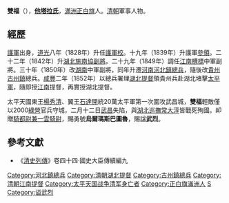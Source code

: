 {{Otheruses|雙福|other=同名或類似名的其它條目描述}}
{{Manchu name|[[他塔喇氏|他塔喇]]}}
'''雙福'''（{{bd|？||1852年|catIdx=S雙}}），'''[[他塔拉氏|他塔拉氏]]'''，[[滿洲|滿洲]][[正白旗|正白旗]]人。[[清朝|清朝]]軍事人物。

==經歷==
[[護軍|護軍]]出身，[[道光|道光]]八年（1828年）升任[[護軍校|護軍校]]。十九年（1839年）升護軍[[參領|參領]]。二十二年（1842年）升[[湖北|湖北]][[施南協|施南協]][[副將|副將]]。二十九年（1849年）調任[[江南槽標|江南槽標]]中軍副將。三十年（1850年）改[[湖南|湖南]]中軍副將，同年升遷[[河南|河南]][[河北鎮|河北鎮]][[總兵|總兵]]，隨後改[[貴州|貴州]][[古州鎮|古州鎮]]總兵。[[咸丰_(年号)|咸豐]]二年（1852年）以總兵署理[[湖北|湖北]][[提督|提督]]領貴州兵赴湖北堵擊[[太平軍|太平軍]]，隨即授[[江南省|江南]]提督，再實授湖北提督。

太平天國東王[[楊秀清|楊秀清]]、翼王[[石達開|石達開]]統20萬太平軍第一次圍攻武昌城，'''雙福'''輕敵僅以2000[[綠營|綠營]]官兵守城，二月十二日[[武昌|武昌]]失陷，與[[湖北巡撫|湖北巡撫]][[常大淳|常大淳]]皆戰死殉國。卹贈[[騎都尉兼一雲騎尉|騎都尉兼一雲騎尉]]，賜勇號'''烏爾瑪斯巴圖魯'''，賜諡'''武烈'''。

==參考文獻==
<div class="references-small">
<references></references>
</div>
*《[[清史列傳|清史列傳]]》卷四十四·國史大臣傳續編九

{{清朝官员小作品}}
{{DEFAULTSORT:T他他拉}}
[[Category:河北鎮總兵|Category:河北鎮總兵]]
[[Category:清朝湖北提督|Category:清朝湖北提督]]
[[Category:古州鎮總兵|Category:古州鎮總兵]]
[[Category:清朝江南提督|Category:清朝江南提督]]
[[Category:太平天国战争清军身亡者|Category:太平天国战争清军身亡者]]
[[Category:正白旗滿洲人|Category:正白旗滿洲人]]
[[Category:他塔喇氏|S]]
[[Category:谥武烈|Category:谥武烈]]
